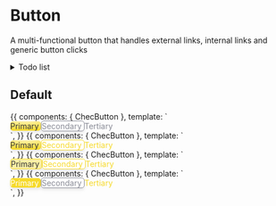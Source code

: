 
<Meta title="Components/Button" component={ChecButton} />

# Button

A multi-functional button that handles external links, internal links and generic button clicks

<details>
<summary>
Todo list
</summary>

- Support Vue router

</details>

<Props of={ChecButton} />

## Default

<Preview>
  <Story name="Defaults">
    {{
      components: {
        ChecButton
      },
      template: `
        <div class="py-16 px-20 grid grid-cols-3 gap-5 justify-center">
          <chec-button
            style="background-image:radial-gradient(121.87% 121.87% at 50% -21.87%, #FFF7C7 0%, #F6DA2B 100%);color:#383838;width: 152px;height: 40px;box-shadow: 0px 4px 4px rgba(196, 196, 196, 0.3);border-radius: 5px;"
          >
            Primary
          </chec-button>
          <chec-button
            style="background-color:white;;color:#898B96;border:1px solid #898B96;width: 152px;height: 40px;box-shadow: 0px 4px 4px rgba(196, 196, 196, 0.3);border-radius: 5px;"
          >
            Secondary
          </chec-button>
          <chec-button
            class="button--text-only"
            style="color:#898B96;width: 152px;height: 40px;"
          >
            Tertiary
          </chec-button>
        </div>
      `,
    }}
  </Story>
</Preview>

<Preview>
  <Story name="Hover">
    {{
      components: {
        ChecButton
      },
      template: `
        <div class="py-16 px-20 grid grid-cols-3 gap-5 justify-center">
          <chec-button
            style="background-image:radial-gradient(121.87% 121.87% at 50% -21.87%, #FFF7C7 0%, #F6DA2B 100%);color:#383838;width: 152px;height: 40px;box-shadow: 0px 4px 4px rgba(196, 196, 196, 0.3);border-radius: 5px;"
          >
            Primary
          </chec-button>
          <chec-button
            style="background-color:white;;color:#F6DA2B;border:1px solid #F6DA2B;width: 152px;height: 40px;box-shadow: 0px 4px 4px rgba(196, 196, 196, 0.3);border-radius: 5px;"
          >
            Secondary
          </chec-button>
          <chec-button
            class="button--text-only"
            style="color:#F6DA2B;width: 152px;height: 40px;"
          >
            Tertiary
          </chec-button>
        </div>
      `,
    }}
  </Story>
</Preview>


<Preview>
  <Story name="Active">
    {{
      components: {
        ChecButton
      },
      template: `
        <div class="py-16 px-20 grid grid-cols-3 gap-5 justify-center">
          <chec-button
            style="background-color:#FBEFA4;border: 1px solid #F6DA2B;color:#383838;width: 152px;height: 40px;box-shadow: 0px 4px 4px rgba(196, 196, 196, 0.3);border-radius: 5px;"
          >
            Primary
          </chec-button>
          <chec-button
            style="background-color:white;;color:#F6DA2B;border:1px solid #F6DA2B;width: 152px;height: 40px;box-shadow: 0px 4px 4px rgba(196, 196, 196, 0.3);border-radius: 5px;"
          >
            Secondary
          </chec-button>
          <chec-button
            class="button--text-only"
            style="color:#F6DA2B;width: 152px;height: 40px;"
          >
            Tertiary
          </chec-button>
        </div>
      `,
    }}
  </Story>
</Preview>


<Preview>
  <Story name="Disabled">
    {{
      components: {
        ChecButton
      },
      template: `
        <div class="py-16 px-20 grid grid-cols-3 gap-5 justify-center">
          <chec-button
            style="background-color:#F6DA2B;color:#FFFFFF;width: 152px;height: 40px;box-shadow: 0px 4px 4px rgba(196, 196, 196, 0.3);border-radius: 5px;"
          >
            Primary
          </chec-button>
          <chec-button
            style="background-color:white;;color:#898B96;border:1px solid #898B96;width: 152px;height: 40px;box-shadow: 0px 4px 4px rgba(196, 196, 196, 0.3);border-radius: 5px;"
          >
            Secondary
          </chec-button>
          <chec-button
            class="button--text-only"
            style="color:#F6DA2B;width: 152px;height: 40px;"
          >
            Tertiary
          </chec-button>
        </div>
      `,
    }}
  </Story>
</Preview>
